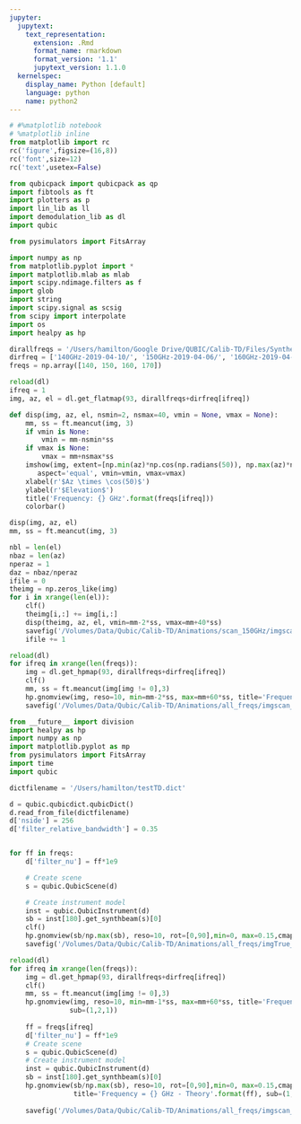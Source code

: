 ```yaml
---
jupyter:
  jupytext:
    text_representation:
      extension: .Rmd
      format_name: rmarkdown
      format_version: '1.1'
      jupytext_version: 1.1.0
  kernelspec:
    display_name: Python [default]
    language: python
    name: python2
---
```


```python
# #%matplotlib notebook
# %matplotlib inline
from matplotlib import rc
rc('figure',figsize=(16,8))
rc('font',size=12)
rc('text',usetex=False)

from qubicpack import qubicpack as qp
import fibtools as ft
import plotters as p
import lin_lib as ll
import demodulation_lib as dl
import qubic

from pysimulators import FitsArray

import numpy as np
from matplotlib.pyplot import *
import matplotlib.mlab as mlab
import scipy.ndimage.filters as f
import glob
import string
import scipy.signal as scsig
from scipy import interpolate
import os
import healpy as hp
```

```python
dirallfreqs = '/Users/hamilton/Google Drive/QUBIC/Calib-TD/Files/Synthesized Beams/Synthesized_Beams_Files/'
dirfreq = ['140GHz-2019-04-10/', '150GHz-2019-04-06/', '160GHz-2019-04-08/', '170GHz-2019-04-14/']
freqs = np.array([140, 150, 160, 170])
```

```python
reload(dl)
ifreq = 1
img, az, el = dl.get_flatmap(93, dirallfreqs+dirfreq[ifreq])

def disp(img, az, el, nsmin=2, nsmax=40, vmin = None, vmax = None):
    mm, ss = ft.meancut(img, 3)
    if vmin is None:
        vmin = mm-nsmin*ss
    if vmax is None:
        vmax = mm+nsmax*ss
    imshow(img, extent=[np.min(az)*np.cos(np.radians(50)), np.max(az)*np.cos(np.radians(50)), np.min(el), np.max(el)],
       aspect='equal', vmin=vmin, vmax=vmax)
    xlabel(r'$Az \times \cos(50)$')
    ylabel(r'$Elevation$')
    title('Frequency: {} GHz'.format(freqs[ifreq]))
    colorbar()

disp(img, az, el)
mm, ss = ft.meancut(img, 3)
```

```python
nbl = len(el)
nbaz = len(az)
nperaz = 1
daz = nbaz/nperaz
ifile = 0
theimg = np.zeros_like(img)
for i in xrange(len(el)):
    clf()
    theimg[i,:] += img[i,:]
    disp(theimg, az, el, vmin=mm-2*ss, vmax=mm+40*ss)
    savefig('/Volumes/Data/Qubic/Calib-TD/Animations/scan_150GHz/imgscan_{0:04d}.png'.format(ifile))
    ifile += 1
```

```python
reload(dl)
for ifreq in xrange(len(freqs)):
    img = dl.get_hpmap(93, dirallfreqs+dirfreq[ifreq])
    clf()
    mm, ss = ft.meancut(img[img != 0],3)
    hp.gnomview(img, reso=10, min=mm-2*ss, max=mm+60*ss, title='Frequency: {} GHz'.format(freqs[ifreq]))
    savefig('/Volumes/Data/Qubic/Calib-TD/Animations/all_freqs/imgscan_{0:04d}.png'.format(freqs[ifreq]))
```

```python
from __future__ import division
import healpy as hp
import numpy as np
import matplotlib.pyplot as mp
from pysimulators import FitsArray
import time
import qubic

dictfilename = '/Users/hamilton/testTD.dict'

d = qubic.qubicdict.qubicDict()
d.read_from_file(dictfilename)
d['nside'] = 256
d['filter_relative_bandwidth'] = 0.35


for ff in freqs:
    d['filter_nu'] = ff*1e9

    # Create scene
    s = qubic.QubicScene(d)

    # Create instrument model
    inst = qubic.QubicInstrument(d)
    sb = inst[180].get_synthbeam(s)[0]
    clf()
    hp.gnomview(sb/np.max(sb), reso=10, rot=[0,90],min=0, max=0.15,cmap='viridis',title='Frequency = {} GHz'.format(ff))
    savefig('/Volumes/Data/Qubic/Calib-TD/Animations/all_freqs/imgTrue_{0:04d}.png'.format(ff))
```

```python
reload(dl)
for ifreq in xrange(len(freqs)):
    img = dl.get_hpmap(93, dirallfreqs+dirfreq[ifreq])
    clf()
    mm, ss = ft.meancut(img[img != 0],3)
    hp.gnomview(img, reso=10, min=mm-1*ss, max=mm+60*ss, title='Frequency: {} GHz - Data'.format(freqs[ifreq]),
               sub=(1,2,1))
    
    ff = freqs[ifreq]
    d['filter_nu'] = ff*1e9
    # Create scene
    s = qubic.QubicScene(d)
    # Create instrument model
    inst = qubic.QubicInstrument(d)
    sb = inst[180].get_synthbeam(s)[0]
    hp.gnomview(sb/np.max(sb), reso=10, rot=[0,90],min=0, max=0.15,cmap='viridis',
                title='Frequency = {} GHz - Theory'.format(ff), sub=(1,2,2))
    
    savefig('/Volumes/Data/Qubic/Calib-TD/Animations/all_freqs/imgscan_and_True_{0:04d}.png'.format(freqs[ifreq]))
    
```

```python

```
